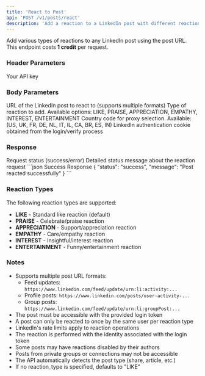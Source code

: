 ```yaml
---
title: 'React to Post'
api: 'POST /v1/posts/react'
description: 'Add a reaction to a LinkedIn post with different reaction types'
---
```


Add various types of reactions to any LinkedIn post using the post URL.
<Note>
  This endpoint costs **1 credit** per request.
</Note>
### Header Parameters

<ParamField header="x-api-key" type="string" required>
  Your API key
</ParamField>

### Body Parameters

<ParamField body="post_url" type="string" required>
  URL of the LinkedIn post to react to (supports multiple formats)
</ParamField>
<ParamField body="reaction_type" type="string" default="LIKE">
  Type of reaction to add. Available options: LIKE, PRAISE, APPRECIATION, EMPATHY, INTEREST, ENTERTAINMENT
</ParamField>
<ParamField body="country" type="string" default="FR">
  Country code for proxy selection. Available: (US, UK, FR, DE, NL, IT, IL, CA, BR, ES, IN)
</ParamField>
<ParamField body="login_token" type="string" required>
  LinkedIn authentication cookie obtained from the login/verify process
</ParamField>

### Response

<ResponseField name="status" type="string">
  Request status (success/error)
</ResponseField>

<ResponseField name="message" type="string">
  Detailed status message about the reaction request
</ResponseField>

<ResponseExample>
```json Success Response
{
  "status": "success",
  "message": "Post reacted successfully"
}
```

</ResponseExample>

### Reaction Types
The following reaction types are supported:
- **LIKE** - Standard like reaction (default)
- **PRAISE** - Celebrate/praise reaction  
- **APPRECIATION** - Support/appreciation reaction
- **EMPATHY** - Care/empathy reaction
- **INTEREST** - Insightful/interest reaction
- **ENTERTAINMENT** - Funny/entertainment reaction

### Notes
- Supports multiple post URL formats:
  - Feed updates: `https://www.linkedin.com/feed/update/urn:li:activity:...`
  - Profile posts: `https://www.linkedin.com/posts/user-activity-...`
  - Group posts: `https://www.linkedin.com/feed/update/urn:li:groupPost:...`
- The post must be accessible with the provided login token
- A post can only be reacted to once by the same user per reaction type
- LinkedIn's rate limits apply to reaction operations
- The reaction is performed with the identity associated with the login token
- Some posts may have reactions disabled by their authors
- Posts from private groups or connections may not be accessible
- The API automatically detects the post type (share, article, etc.)
- If no reaction_type is specified, defaults to "LIKE"